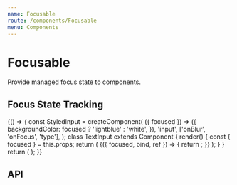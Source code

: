 ```yaml
---
name: Focusable
route: /components/Focusable
menu: Components
---
```



# Focusable

Provide managed focus state to components.

## Focus State Tracking

<Playground>
  {() => {
    const StyledInput = createComponent(
      ({ focused }) => ({
        backgroundColor: focused ? 'lightblue' : 'white',
      }),
      'input',
      ['onBlur', 'onFocus', 'type'],
    );
    class TextInput extends Component {
      render() {
        const { focused } = this.props;
        return (
          <Focusable focused={focused}>
            {({ focused, bind, ref }) => {
              return <StyledInput {...bind} focused={focused} innerRef={ref} />;
            }}
          </Focusable>
        );
      }
    }
    return (
      <StyleProvider>
        <SpacedGroup direction="vertical">
          <TextInput focused />
          <TextInput />
          <TextInput />
        </SpacedGroup>
      </StyleProvider>
    );
  }}
</Playground>

## API

<PropsTable of={Focusable} />

